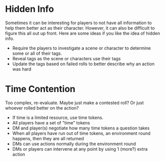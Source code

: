 # Hidden Info
Sometimes it can be interesting for players to not have all information to help them better act as their character.  However, it can also be difficult to figure this all out up front.  Here are some ideas if you like the idea of hidden info.
- Require the players to investigate a scene or character to determine some or all of their tags.
- Reveal tags as the scene or characters use their tags
- Update the tags based on failed rolls to better describe why an action was hard


# Time Contention
Too complex, re-evaluate.  Maybe just make a contested roll? Or just whoever rolled better on the action?

- If time is a limited resource, use time tokens.
- All players have a set of "time" tokens
- DM and player(s) negotiate how many time tokens a question takes
- When all players have run out of time tokens, an environment round happens, then they are all returned
- DMs can use actions normally during the environment round
- DMs or players can intervene at any point by using 1 (more?) extra action



